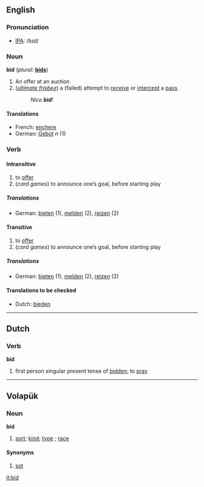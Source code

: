 ==English==
=== Pronunciation ===
*[[w:IPA|IPA]]: /bɪd/

===Noun===
'''bid'''  (''plural:'' '''[[bids]]''')
# An offer at an auction
# (''[[ultimate frisbee]]'') a (failed) attempt to [[receive]] or [[intercept]] a [[pass]]
#:''Nice '''bid'''!''

====Translations====
*French: [[enchere]]
*German: [[Gebot]] ''n'' (1)

=== Verb ===
{{irregverb|bid|[[bids]]|[[bad]]''',''' [[bade]]''', or''' [[bid]]|[[bid]] '''or''' [[bidden]]|[[bidding]]}} 
====Intransitive====
# to [[offer]]
# (''card games'') to announce one’s goal, before starting play
===== Translations =====
*German: [[bieten]] (1), [[melden]] (2), [[reizen]] (2)
====Transitive====
# to [[offer]]
# (''card games'') to announce one’s goal, before starting play
===== Translations =====
*German: [[bieten]] (1), [[melden]] (2), [[reizen]] (2)

====Translations to be checked====
{{checktrans}}
*Dutch: [[bieden]]
----

==Dutch==

=== Verb ===
'''bid'''
# first person singular present tense of [[bidden]]; to [[pray]]

----

==Volapük== 
===Noun===
'''bid'''
#[[sort]]; [[kind]]; [[type]] ; [[race]]
====Synonyms====
#[[sot]]


[[it:bid]]